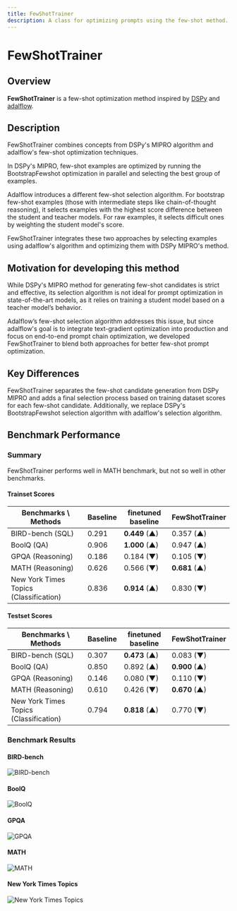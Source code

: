 ```yaml
---
title: FewShotTrainer
description: A class for optimizing prompts using the few-shot method.
---
```


# FewShotTrainer

## Overview

**FewShotTrainer** is a few-shot optimization method inspired by [DSPy](https://github.com/stanfordnlp/DSPy) and [adalflow](https://github.com/SylphAI-Inc/AdalFlow).

## Description

FewShotTrainer combines concepts from DSPy's MIPRO algorithm and adalflow's few-shot optimization techniques.

In DSPy's MIPRO, few-shot examples are optimized by running the BootstrapFewshot optimization in parallel and selecting the best group of examples.

Adalflow introduces a different few-shot selection algorithm. For bootstrap few-shot examples (those with intermediate steps like chain-of-thought reasoning), it selects examples with the highest score difference between the student and teacher models. For raw examples, it selects difficult ones by weighting the student model's score.

FewShotTrainer integrates these two approaches by selecting examples using adalflow's algorithm and optimizing them with DSPy MIPRO's method.

## Motivation for developing this method

While DSPy's MIPRO method for generating few-shot candidates is strict and effective, its selection algorithm is not ideal for prompt optimization in state-of-the-art models, as it relies on training a student model based on a teacher model’s behavior.

Adalflow’s few-shot selection algorithm addresses this issue, but since adalflow's goal is to integrate text-gradient optimization into production and focus on end-to-end prompt chain optimization, we developed FewShotTrainer to blend both approaches for better few-shot prompt optimization.

## Key Differences

FewShotTrainer separates the few-shot candidate generation from DSPy MIPRO and adds a final selection process based on training dataset scores for each few-shot candidate. Additionally, we replace DSPy's BootstrapFewshot selection algorithm with adalflow's selection algorithm.

## Benchmark Performance

### Summary

FewShotTrainer performs well in MATH benchmark, but not so well in other benchmarks.

#### Trainset Scores

| Benchmarks \ Methods                   | Baseline | finetuned baseline | FewShotTrainer |
| -------------------------------------- | -------- | ------------------ | -------------- |
| BIRD-bench (SQL)                       | 0.291    | **0.449** (▲)      | 0.357 (▲)      |
| BoolQ (QA)                             | 0.906    | **1.000** (▲)      | 0.947 (▲)      |
| GPQA (Reasoning)                       | 0.186    | 0.184 (▼)          | 0.105 (▼)      |
| MATH (Reasoning)                       | 0.626    | 0.566 (▼)          | **0.681** (▲)  |
| New York Times Topics (Classification) | 0.836    | **0.914** (▲)      | 0.830 (▼)      |

#### Testset Scores

| Benchmarks \ Methods                   | Baseline | finetuned baseline | FewShotTrainer |
| -------------------------------------- | -------- | ------------------ | -------------- |
| BIRD-bench (SQL)                       | 0.307    | **0.473** (▲)      | 0.083 (▼)      |
| BoolQ (QA)                             | 0.850    | 0.892 (▲)          | **0.900** (▲)  |
| GPQA (Reasoning)                       | 0.146    | 0.080 (▼)          | 0.110 (▼)      |
| MATH (Reasoning)                       | 0.610    | 0.426 (▼)          | **0.670** (▲)  |
| New York Times Topics (Classification) | 0.794    | **0.818** (▲)      | 0.770 (▼)      |

### Benchmark Results

#### BIRD-bench

![BIRD-bench](https://github.com/weavel-ai/Ape/blob/main/images/trainer/community/few_shot/bird_bench_result.png?raw=true)

#### BoolQ

![BoolQ](https://github.com/weavel-ai/Ape/blob/main/images/trainer/community/few_shot/boolq_result.png?raw=true)

#### GPQA

![GPQA](https://github.com/weavel-ai/Ape/blob/main/images/trainer/community/few_shot/gpqa_result.png?raw=true)

#### MATH

![MATH](https://github.com/weavel-ai/Ape/blob/main/images/trainer/community/few_shot/math_result.png?raw=true)

#### New York Times Topics

![New York Times Topics](https://github.com/weavel-ai/Ape/blob/main/images/trainer/community/few_shot/new_york_times_topics_result.png?raw=true)
